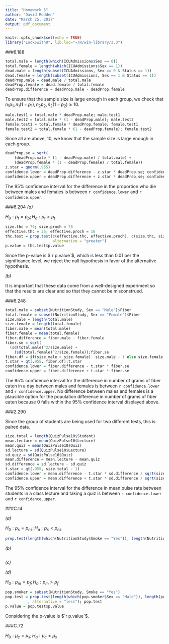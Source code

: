 ```yaml
---
title: "Homework 5"
author: "David Rodden"
date: "March 25, 2017"
output: pdf_document
---
```


```r
knitr::opts_chunk$set(echo = TRUE)
library("Lock5withR", lib.loc="~/R/win-library/3.3")
```

###6.188
```r
total.male = length(which(ICUAdmissions$Sex == 0))
total.female = length(which(ICUAdmissions$Sex == 1))
dead.male = length(subset(ICUAdmissions, Sex == 0 & Status == 1))
dead.female = length(subset(ICUAdmissions, Sex == 1 & Status == 1))
deadProp.male = dead.male / total.male
deadProp.female = dead.female / total.female
deadProp.difference = deadProp.male - deadProp.female
```
To ensure that the sample size is large enough in each group, we check that $n_1p_1, n_1(1-p_1), n_2p_2, n_2(1 - p_2) \geq 10$.
```r
male.test1 = total.male * deadProp.male; male.test1
male.test2 = total.male * (1 - deadProp.male); male.test2
female.test1 = total.female * deadProp.female; female.test1
female.test2 = total.female * (1 - deadProp.female); female.test2
```
Since all are above, 10, we know that the sample size is large enough in each group.
```r
deadProp.se = sqrt(
    (deadProp.male * (1 - deadProp.male) / total.male) + 
    (deadProp.female * (1 - deadProp.female) / total.female))
z.star = qnorm(.955)
confidence.lower = deadProp.difference - z.star * deadProp.se; confidence.lower
confidence.upper = deadProp.difference + z.star * deadProp.se; confidence.upper
```

The 95% confidence interval for the difference in the proportion who die between males and females is between `r confidence.lower` and `r confidence.upper`.

###6.204
*(a)*

$H_0: p_t = p_p; H_a: p_t > p_t$
```r
size.thc = 79; size.proch = 78
effective.thc = 36; effective.proch = 16
thc.test = prop.test(c(effective.thc, effective.proch), c(size.thc, size.proch),
                     alternative = "greater")
p.value = thc.test$p.value
```
Since the p-value is $`r p.value`$, which is less than 0.01 per the significance level, we reject the null hypothesis in favor of the alternative hypothesis.

*(b)*

It is important that these data come from a well-designed experiment so that the results are clear and so that they cannot be misconstrued.

###6.248

```r
total.male = subset(NutritionStudy, Sex == "Male")$Fiber
total.female = subset(NutritionStudy, Sex == "Female")$Fiber
size.male = length(total.male)
size.female = length(total.female)
fiber.male = mean(total.male)
fiber.female = mean(total.female)
fiber.difference = fiber.male - fiber.female
fiber.se = sqrt(
  (sd(total.male)^2/size.male) + 
    (sd(total.female)^2/size.female));fiber.se
fiber.df = if(size.male > size.female)  size.male - 1 else size.female - 1
t.star = qt(.955, fiber.df);t.star
confidence.lower = fiber.difference - t.star * fiber.se
confidence.upper = fiber.difference + t.star * fiber.se
```
The 95% confidence interval for the difference in number of grams of fiber eaten in a day between males and females is between `r confidence.lower` and `r confidence.upper`.
No difference between males and females is a plausible option for the population difference in number of grams of fiber eaten because 0 falls within the 95% confidence interval displayed above.

###2.290

Since the group of students are being used for two different tests, this is paired data.

```r
size.total = length(QuizPulse10$Student)
mean.lecture = mean(QuizPulse10$Lecture)
mean.quiz = mean(QuizPulse10$Quiz)
sd.lecture = sd(QuizPulse10$Lecture)
sd.quiz = sd(QuizPulse10$Quiz)
mean.difference = mean.lecture - mean.quiz
sd.difference = sd.lecture - sd.quiz
t.star = qt(.955, size.total - 1)
confidence.lower = mean.difference - t.star * sd.difference / sqrt(size.total)
confidence.upper = mean.difference + t.star * sd.difference / sqrt(size.total)
```
The 95% confidence interval for the difference in mean pulse rate between students in a class lecture and taking a quiz is between `r confidence.lower` and `r confidence.upper`.

###C.14

*(a)*

$H_0: p_s = p_{ns}; H_a: p_s < p_{ns}$
```r
prop.test(length(which(NutritionStudy$Smoke == "Yes")), length(NutritionStudy$Smoke), conf.level = 0.95)
```

*(b)*
```r
```

*(c)*


*(d)*

$H_0: p_m = p_f; H_a: p_m > p_f$
```r
pop.smoker = subset(NutritionStudy, Smoke == "Yes")
pop.test = prop.test(length(which(pop.smoker$Sex == "Male")), length(pop.smoker$Sex)
          , alternative = "less"); pop.test
p.value = pop.test$p.value
```
Considering the p-value is $`r p.value`$.


###C.72

$H_0: \mu_c = \mu_s; H_a: \mu_c \neq \mu_s$
